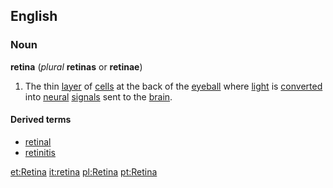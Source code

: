 ==English==
===Noun===
{{wikipedia}}
'''retina''' (''plural'' '''retinas''' or '''retinae''')

# {{anatomy}} The thin [[layer]] of [[cell]]s at the back of the [[eyeball]] where [[light]] is [[convert]]ed into [[neural]] [[signal]]s sent to the [[brain]].

====Derived terms====
*[[retinal]]
*[[retinitis]]

[[et:Retina]]
[[it:retina]]
[[pl:Retina]]
[[pt:Retina]]